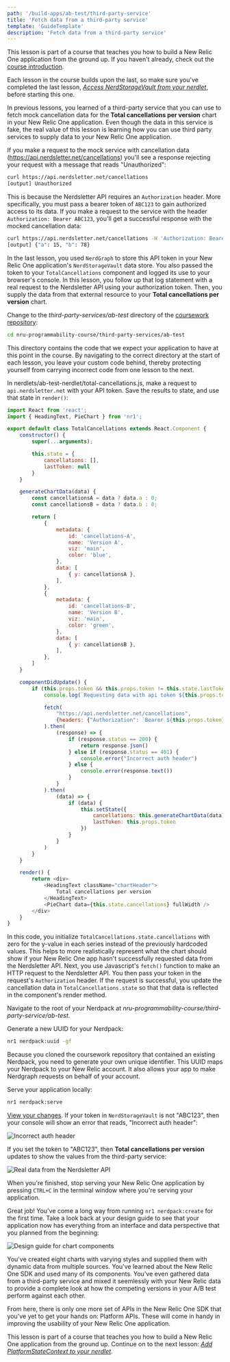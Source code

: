 ```yaml
---
path: '/build-apps/ab-test/third-party-service'
title: 'Fetch data from a third-party service'
template: 'GuideTemplate'
description: 'Fetch data from a third-party service'
---
```


<Callout variant="tip" title="Course">

This lesson is part of a course that teaches you how to build a New Relic One application from the ground up. If you haven't already, check out the [course introduction](/ab-test).

Each lesson in the course builds upon the last, so make sure you've completed the last lesson, [_Access NerdStorageVault from your nerdlet_](/build-apps/ab-test/nerdstoragevault), before starting this one.

</Callout>


In previous lessons, you learned of a third-party service that you can use to fetch mock cancellation data for the **Total cancellations per version** chart in your New Relic One application. Even though the data in this service is fake, the real value of this lesson is learning how you can use third party services to supply data to your New Relic One application.

If you make a request to the mock service with cancellation data (https://api.nerdsletter.net/cancellations) you'll see a response rejecting your request with a message that reads "Unauthorized":

```sh
curl https://api.nerdsletter.net/cancellations
[output] Unauthorized
```

This is because the Nerdsletter API requires an `Authorization` header. More specifically, you must pass a bearer token of `ABC123` to gain authorized access to its data. If you make a request to the service with the header `Authorization: Bearer ABC123`, you'll get a successful response with the mocked cancellation data:

```sh
curl https://api.nerdsletter.net/cancellations -H 'Authorization: Bearer ABC123'
[output] {"a": 15, "b": 78}
```

In the last lesson, you used `NerdGraph` to store this API token in your New Relic One application's `NerdStorageVault` data store. You also passed the token to your `TotalCancellations` component and logged its use to your browser's console. In this lesson, you follow up that log statement with a real request to the Nerdsletter API using your authorization token. Then, you supply the data from that external resource to your **Total cancellations per version** chart.

<Steps>

<Step>

Change to the _third-party-services/ab-test_ directory of the [coursework repository](https://github.com/newrelic-experimental/nru-programmability-course):

```sh
cd nru-programmability-course/third-party-services/ab-test
```

This directory contains the code that we expect your application to have at this point in the course. By navigating to the correct directory at the start of each lesson, you leave your custom code behind, thereby protecting yourself from carrying incorrect code from one lesson to the next.

</Step>

<Step>

In nerdlets/ab-test-nerdlet/total-cancellations.js, make a request to `api.nerdsletter.net` with your API token. Save the results to state, and use that state in `render()`:

```js fileName=nerdlets/ab-test-nerdlet/total-cancellations.js lineHighlight=9,14-42,46-70,79
import React from 'react';
import { HeadingText, PieChart } from 'nr1';

export default class TotalCancellations extends React.Component {
    constructor() {
        super(...arguments);

        this.state = {
            cancellations: [],
            lastToken: null
        }
    }

    generateChartData(data) {
        const cancellationsA = data ? data.a : 0;
        const cancellationsB = data ? data.b : 0;

        return [
            {
                metadata: {
                    id: 'cancellations-A',
                    name: 'Version A',
                    viz: 'main',
                    color: 'blue',
                },
                data: [
                    { y: cancellationsA },
                ],
            },
            {
                metadata: {
                    id: 'cancellations-B',
                    name: 'Version B',
                    viz: 'main',
                    color: 'green',
                },
                data: [
                    { y: cancellationsB },
                ],
            },
        ]
    }

    componentDidUpdate() {
        if (this.props.token && this.props.token != this.state.lastToken) {
            console.log(`Requesting data with api token ${this.props.token}`)

            fetch(
                "https://api.nerdsletter.net/cancellations",
                {headers: {"Authorization": `Bearer ${this.props.token}`}}
            ).then(
                (response) => {
                    if (response.status == 200) {
                        return response.json()
                    } else if (response.status == 401) {
                        console.error("Incorrect auth header")
                    } else {
                        console.error(response.text())
                    }
                }
            ).then(
                (data) => {
                    if (data) {
                        this.setState({
                            cancellations: this.generateChartData(data),
                            lastToken: this.props.token
                        })
                    }
                }
            )
        }
    }

    render() {
        return <div>
            <HeadingText className="chartHeader">
                Total cancellations per version
            </HeadingText>
            <PieChart data={this.state.cancellations} fullWidth />
        </div>
    }
}
```

In this code, you initialize `TotalCancellations.state.cancellations` with zero for the y-value in each series instead of the previously hardcoded values. This helps to more realistically represent what the chart should show if your New Relic One app hasn't successfully requested data from the Nerdsletter API. Next, you use Javascript's `fetch()` function to make an HTTP request to the Nerdsletter API. You then pass your token in the request's `Authorization` header. If the request is successful, you update the cancellation data in `TotalCancellations.state` so that that data is reflected in the component's render method.

</Step>

<Step>

Navigate to the root of your Nerdpack at _nru-programmability-course/third-party-service/ab-test_.

</Step>

<Step>

Generate a new UUID for your Nerdpack:

```sh
nr1 nerdpack:uuid -gf
```

Because you cloned the coursework repository that contained an existing Nerdpack, you need to generate your own unique identifier. This UUID maps your Nerdpack to your New Relic account. It also allows your app to make Nerdgraph requests on behalf of your account.

</Step>

<Step>

Serve your application locally:

```sh
nr1 nerdpack:serve
```

</Step>

<Step>

[View your changes](https://one.newrelic.com?nerdpacks=local). If your token in `NerdStorageVault` is not "ABC123", then your console will show an error that reads, "Incorrect auth header":

![Incorrect auth header](../../../images/ab-test/incorrect-auth-header.png)

If you set the token to "ABC123", then **Total cancellations per version** updates to show the values from the third-party service:

![Real data from the Nerdsletter API](../../../images/ab-test/nerdsletter-success.png)

When you're finished, stop serving your New Relic One application by pressing `CTRL+C` in the terminal window where you're serving your application.

</Step>

</Steps>

Great job! You've come a long way from running `nr1 nerdpack:create` for the first time. Take a look back at your design guide to see that your application now has everything from an interface and data perspective that you planned from the beginning:

![Design guide for chart components](../../../images/ab-test/charts-design-guide.png)

You've created eight charts with varying styles and supplied them with dynamic data from multiple sources. You've learned about the New Relic One SDK and used many of its components. You've even gathered data from a third-party service and mixed it seemlessly with your New Relic data to provide a complete look at how the competing versions in your A/B test perform against each other.

From here, there is only one more set of APIs in the New Relic One SDK that you've yet to get your hands on: Platform APIs. These will come in handy in improving the usability of your New Relic One application.

<Callout variant="tip" title="Course">

This lesson is part of a course that teaches you how to build a New Relic One application from the ground up. Continue on to the next lesson: [_Add PlatformStateContext to your nerdlet_](/build-apps/ab-test/platform-state-context).

</Callout>
